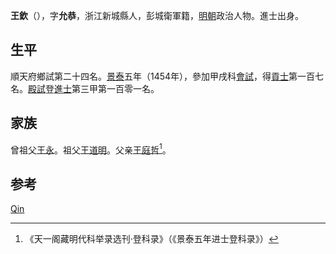 {{Otheruses|other=名为王欽的其他人物|王钦}}

'''王欽'''（{{bd|1433年||？}}），字'''允恭'''，浙江新城縣人，彭城衛軍籍，[[明朝|明朝]]政治人物。進士出身。

== 生平 ==
順天府鄉試第二十四名。[[景泰|景泰]]五年（1454年），參加甲戌科[[會試|會試]]，得[[貢士|貢士]]第一百七名。[[殿試|殿試]]登[[進士|進士]]第三甲第一百零一名。

== 家族 ==
曾祖父[[王永|王永]]。祖父[[王道明|王道明]]。父亲[[王庭哲|王庭哲]]<ref>《天一阁藏明代科举录选刊·登科录》（《景泰五年进士登科录》）</ref>。

== 参考 ==
{{reflist}}

{{景泰五年甲戌科殿試金榜}}

{{Authority control}}

{{DEFAULTSORT:Wang王}}
[[Category:王姓|Qin]]


{{明朝人物小作品}}
